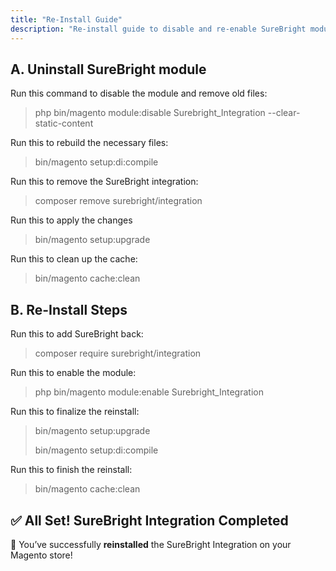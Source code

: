 ```yaml
---
title: "Re-Install Guide"
description: "Re-install guide to disable and re-enable SureBright module for Magento."
---
```


## A. Uninstall SureBright module

<Accordion title=" Turn Off SureBright Integration">
  Run this command to disable the module and remove old files:

  > php bin/magento module:disable Surebright_Integration --clear-static-content
</Accordion>

<Accordion title=" Rebuild Code" iconType="duotone">
  Run this to rebuild the necessary files:

  > bin/magento setup:di:compile
</Accordion>

<Accordion title=" Remove the Integration" iconType="duotone">
  Run this to remove the SureBright integration:

  > composer remove surebright/integration
</Accordion>

<Accordion title="Update Magento" iconType="duotone">
  Run this to apply the changes

  > bin/magento setup:upgrade
</Accordion>

<Accordion title=" Clear Cache" iconType="duotone">
  Run this to clean up the cache:

  > bin/magento cache:clean
</Accordion>

## B. Re-Install Steps

<Accordion title="Re-Install SureBright">
  Run this to add SureBright back:

  > composer require surebright/integration
</Accordion>

<Accordion title=" Turn SureBright Back On">
  Run this to enable the module:

  > php bin/magento module:enable Surebright_Integration
</Accordion>

<Accordion title=" Update Magento and Rebuild Code" iconType="duotone">
  Run this to finalize the reinstall:

  > bin/magento setup:upgrade
  >
  > bin/magento setup:di:compile
</Accordion>

<Accordion title=" Clear Cache Again" iconType="duotone">
  Run this to finish the reinstall:

  > bin/magento cache:clean
</Accordion>

## ✅ **All Set\! SureBright Integration Completed**

🎉 You’ve successfully **reinstalled**  the SureBright Integration on your Magento store\!